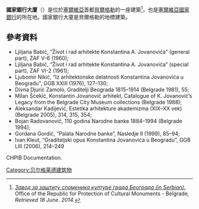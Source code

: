 '''國家銀行大廈'''（{{lang-sr|Зграда Народне банке у Београду}}）是位於[[塞爾維亞|塞爾維亞]]首都[[貝爾格勒|貝爾格勒]]的一座建築<ref>[http://beogradskonasledje.rs/kd/zavod/stari_grad/narodna_banka.html ''Завод за заштиту споменика културе града Београда (in Serbian).''] {{Wayback|url=http://beogradskonasledje.rs/kd/zavod/stari_grad/narodna_banka.html |date=20121005060414 }} Office of the Republic for Protection of Cultural Monuments - Belgrade'', Retrieved 18 June. 2014.''</ref>，也是[[塞爾維亞國家銀行|塞爾維亞國家銀行]]的所在地。國家銀行大廈是貝爾格勒的地標建築。
==參考資料==
{{Reflist}}
* Ljiljana Babić, “Život i rad arhitekte Konstantina A. Jovanovića” (general part), ZAF V-6 (1960);
* Ljiljana Babić, “Život i rad arhitekte Konstantina A. Jovanovića” (special part), ZAF VI-2 (1961);
* Ljubomir Nikić, “Iz arhitektonske delatnosti Konstantina Jovanovića u Beogradu”, GGB XXIII (1976), 127–130;
* Divna Djurić Zamolo, Graditelji Beograda 1815–1914 (Belgrade 1981), 55;
* Milan Šćekić, Konstantin Jovanović arhitekt, Catalogue of K. Jovanović’s Legacy from the Belgrade City Museum collections (Belgrade 1988);
* Aleksandar Kadijević, Estetika arhitekture akademizma (XIX–XX vek) (Belgrade 2005), 314, 315, 354;
* Bojan Radovanović, 110 godina Narodne banke 1884–1994 (Belgrade 1994);
* Gordana Gordić, “Palata Narodne banke”, Nasledje II (1999), 85–94;
* Ivan Kleut, “Graditeljski opus Konstantina Jovanovića u Beogradu”, GGB LIII (2006), 214–249
CHPIB Documentation.
[[Category:贝尔格莱德建筑物|Category:贝尔格莱德建筑物]]